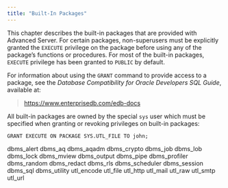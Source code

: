 ```yaml
---
title: "Built-In Packages"
---
```




This chapter describes the built-in packages that are provided with Advanced Server. For certain packages, non-superusers must be explicitly granted the `EXECUTE` privilege on the package before using any of the package’s functions or procedures. For most of the built-in packages, `EXECUTE` privilege has been granted to `PUBLIC` by default.

For information about using the `GRANT` command to provide access to a package, see the *Database Compatibility for Oracle Developers SQL Guide*, available at:

> <https://www.enterprisedb.com/edb-docs>

All built-in packages are owned by the special `sys` user which must be specified when granting or revoking privileges on built-in packages:

``` text
GRANT EXECUTE ON PACKAGE SYS.UTL_FILE TO john;
```

<div class="toctree" maxdepth="5">

dbms\_alert dbms\_aq dbms\_aqadm dbms\_crypto dbms\_job dbms\_lob dbms\_lock dbms\_mview dbms\_output dbms\_pipe dbms\_profiler dbms\_random dbms\_redact dbms\_rls dbms\_scheduler dbms\_session dbms\_sql dbms\_utility utl\_encode utl\_file utl\_http utl\_mail utl\_raw utl\_smtp utl\_url

</div>
